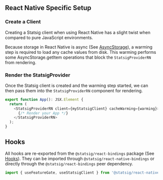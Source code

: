 
## React Native Specific Setup

### Create a Client

Creating a Statsig client when using React Native has a slight
twist when compared to pure JavaScript environments.

Because storage in React Native is async (See [AsyncStorage](https://reactnative.dev/docs/asyncstorage)), a warming step is required
to load any cache values from disk. This warming performs some AsyncStorage.getItem operations that block the
`StatsigProviderRN` from rendering.

<GitHubEmbed url="https://raw.githubusercontent.com/statsig-io/js-client-monorepo/main/samples/react-native/src/app/snippets/snippet-react-native-warming.tsx" />

### Render the StatsigProvider

Once the Statsig client is created and the warming step started, we can then pass them into
the `StatsigProviderRN` component for rendering.

```typescript
export function App(): JSX.Element {
  return (
    <StatsigProviderRN client={myStatsigClient} cacheWarming={warming}>
      {/* Render your App */}
    </StatsigProviderRN>
  );
}
```


## Hooks

All hooks are re-exported from the `@statsig/react-bindings` package (See [Hooks](/client/javascript-sdk/react#hooks)). 
They can be imported through `@statsig/react-native-bindings` or directly through the `@statsig/react-bindings` peer dependency.

```js
import { useFeatureGate, useStatsigClient } from '@statsig/react-native-bindings';
```
